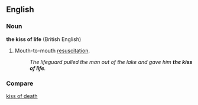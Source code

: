 ==English==
===Noun===
'''the kiss of life''' (British English)
#{{idiom}} Mouth-to-mouth [[resuscitation]].
#: ''The lifeguard pulled the man out of the lake and gave him '''the kiss of life'''.''

===Compare===
[[kiss of death]]